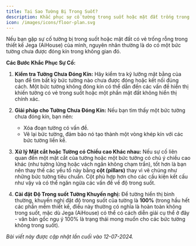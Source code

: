 ```yaml
---
title: Tại Sao Tường Bị Trong Suốt?
description: Khắc phục sự cố tường trong suốt hoặc mặt đất trống trong Jega (AiHouse). Tìm hiểu cách xác định và sửa các bức tường chưa đóng kín hoặc sử dụng cột cho các mặt cắt và tường có chiều cao khác nhau.
icon: /images/icons/floor-plan.svg
---
```


Nếu bạn gặp sự cố tường bị trong suốt hoặc mặt đất có vẻ trống rỗng trong thiết kế Jega (AiHouse) của mình, nguyên nhân thường là do có một bức tường chưa được đóng kín trong không gian đó.

**Các Bước Khắc Phục Sự Cố:**

1.  **Kiểm tra Tường Chưa Đóng Kín:**
    Hãy kiểm tra kỹ lưỡng mặt bằng của bạn để tìm bất kỳ bức tường nào chưa được đóng hoặc kết nối đúng cách. Một bức tường không đóng kín có thể dẫn đến các vấn đề hiển thị khiến tường có vẻ trong suốt hoặc một phần mặt đất không hiển thị chính xác.

    <!-- Image: Ví dụ về một bức tường chưa đóng kín dẫn đến tình trạng trong suốt -->
    <!-- Image: Một ví dụ khác cho thấy mặt đất trống do tường chưa đóng kín -->

2.  **Giải pháp cho Tường Chưa Đóng Kín:**
    Nếu bạn tìm thấy một bức tường chưa đóng kín, bạn nên:
    *   Xóa đoạn tường có vấn đề.
    *   Vẽ lại bức tường, đảm bảo nó tạo thành một vòng khép kín với các bức tường liền kề.

    <!-- Image: Minh họa cách vẽ lại một bức tường để đảm bảo nó được đóng kín -->

3.  **Xử lý Mặt cắt hoặc Tường có Chiều cao Khác nhau:**
    Nếu sự cố liên quan đến một mặt cắt của tường hoặc một bức tường có chủ ý chiều cao khác (như tường lửng hoặc vách ngăn không chạm trần), tốt hơn là bạn nên thay thế các yếu tố này bằng **cột (pillars)** thay vì vẽ chúng như những bức tường tiêu chuẩn. Cột phù hợp hơn cho các cấu kiện kết cấu như vậy và có thể ngăn ngừa các vấn đề về độ trong suốt.

    <!-- Image: Ví dụ về việc sử dụng cột cho một mặt cắt tường hoặc tường có chiều cao khác nhau -->

4.  **Cài đặt Độ Trong suốt Tường Khuyến nghị:**
    Để tường hiển thị bình thường, khuyến nghị đặt độ trong suốt của tường là **100%** (trong hầu hết các phần mềm thiết kế, điều này thường có nghĩa là hoàn toàn không trong suốt, mặc dù Jega (AiHouse) có thể có cách diễn giải cụ thể ở đây - văn bản gốc ngụ ý 100% là trạng thái mong muốn cho các bức tường không trong suốt).

    <!-- Image: Bảng cài đặt hiển thị độ trong suốt của tường được đặt thành 100% -->

*Bài viết này được cập nhật lần cuối vào 12-07-2024.*
